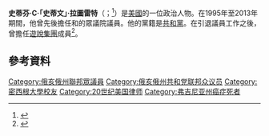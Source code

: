 {{Expand|time=2016-08-11T12:49:59+00:00}} 
{{Infobox officeholder
|name         = 史蒂文·拉圖雷特<br>Steve LaTourette
|image        = Steve LaTourette, Official Portrait, c112th Congress.jpg
|state        = [[俄亥俄州|俄亥俄州]]
|district     = {{le|俄亥俄州第十四國會選區|Ohio's 14th congressional district|十四}}
|term_start   =  2003年1月3日
|term_end     = 2013年1月3日
|predecessor  = {{le|托馬斯·C·索亞|Thomas C. Sawyer|湯姆·索亞}}
|successor    = [[大衛·喬伊斯|大衛·喬伊斯]]
|state1       = 俄亥俄州
|district1    = {{le|俄亥俄州第十九國會選區|Ohio's 19th congressional district|十九}}
|term_start1  = 1995年1月3日
|term_end1    = 2003年1月3日
|predecessor1 = {{le|埃里克·芬格赫特|Eric Fingerhut}}
|successor1   = 選區取消
|birth_date   = {{birth date|1954|7|22}}
|birth_place  = {{flag|United States|1912}}[[俄亥俄州|俄亥俄州]][[克里夫蘭_(俄亥俄州)|克里夫蘭]]
|death_date   = {{death date and age|2016|8|3|1954|7|22}}
|death_place  = {{USA}}[[維吉尼亞州|維吉尼亞州]]{{le|麥克萊恩 (維吉尼亞州)|McLean, Virginia|麥克萊恩}}
|party        = [[共和黨_(美國)|共和黨]]
|spouse       = 蘇珊·拉圖雷特（Susan LaTourette）{{small|（1982－2003）}}<br />詹妮弗·拉普克（Jennifer Laptook）{{small|（2003－2016）}}
|children     = {{le|莎拉·拉圖雷特|Sarah LaTourette|莎拉}}（Sarah）
|alma_mater   = [[密歇根大学|密歇根大学]]<br />{{le|克里夫蘭-馬歇爾法學院|Cleveland–Marshall College of Law|克利夫蘭州立大學}}
}}

'''史蒂芬·C·「史蒂文」·拉圖雷特'''（{{lang-en|Steven C. "Steve" LaTourette}}；{{bd|1954年|7月22日|2016年|8月3日}}<ref>{{Cite web |url=http://www.vindy.com/news/2016/aug/03/former-congressman-steve-latourette-dies-pancreati/ |title=Former Congressman Steve LaTourette dies of pancreatic cancer |access-date=2016-08-05 |archive-url=https://web.archive.org/web/20160805222651/http://www.vindy.com/news/2016/aug/03/former-congressman-steve-latourette-dies-pancreati/ |archive-date=2016-08-05 |dead-url=yes }}</ref>）是[[美國|美國]]的一位政治人物。在1995年至2013年期間，他曾先後擔任{{le|俄亥俄州第十九國會選區|Ohio's 19th congressional district|俄亥俄州第十九}}和{{le|俄亥俄州第十四國會選區|Ohio's 14th congressional district|第十四國會選區}}的眾議院議員。他的黨籍是[[共和黨_(美國)|共和黨]]。在引退議員工作之後，曾擔任[[遊說集團|遊說集團]]成員<ref>{{cite web |url=http://tpmdc.talkingpointsmemo.com/2013/01/retired-boehner-ally-lands-at-dc-lobbying-shop.php |title=Recently Retired Boehner Ally Opens DC Lobbying Shop |publisher=Tpmdc.talkingpointsmemo.com |date=2013-01-09 |accessdate=2015-05-29 |archive-date=2013-08-30 |archive-url=https://web.archive.org/web/20130830064434/http://tpmdc.talkingpointsmemo.com/2013/01/retired-boehner-ally-lands-at-dc-lobbying-shop.php |dead-url=no }}</ref>。

== 參考資料 ==
{{reflist}}

{{DEFAULTSORT: LaTourette, Steven}}
[[Category:俄亥俄州聯邦眾議員|Category:俄亥俄州聯邦眾議員]]
[[Category:俄亥俄州共和党联邦众议员|Category:俄亥俄州共和党联邦众议员]]
[[Category:密西根大學校友|Category:密西根大學校友]]
[[Category:20世纪美国律师|Category:20世纪美国律师]]
[[Category:弗吉尼亚州癌症死者|Category:弗吉尼亚州癌症死者]]